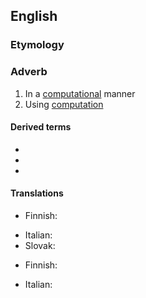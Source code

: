 ==English==

===Etymology===
{{suffix|en|computational|ly}}

===Adverb===
{{en-adv}}

# In a [[computational]] manner
# Using [[computation]]

====Derived terms====
* {{l|en|computationally expensive}}
* {{l|en|computationally indistinguishable}}
* {{l|en|computationally secure}}

====Translations====
{{trans-top|computational manner}}
* Finnish: {{t|fi|laskennallisesti}}
{{trans-mid}}
* Italian: {{t|it|computazionalmente}}
* Slovak: {{t|sk|výpočtovo}}
{{trans-bottom}}

{{trans-top|using computation}}
* Finnish: {{t|fi|laskennallisesti}}
{{trans-mid}}
* Italian: {{t|it|computazionalmente}}
{{trans-bottom}}